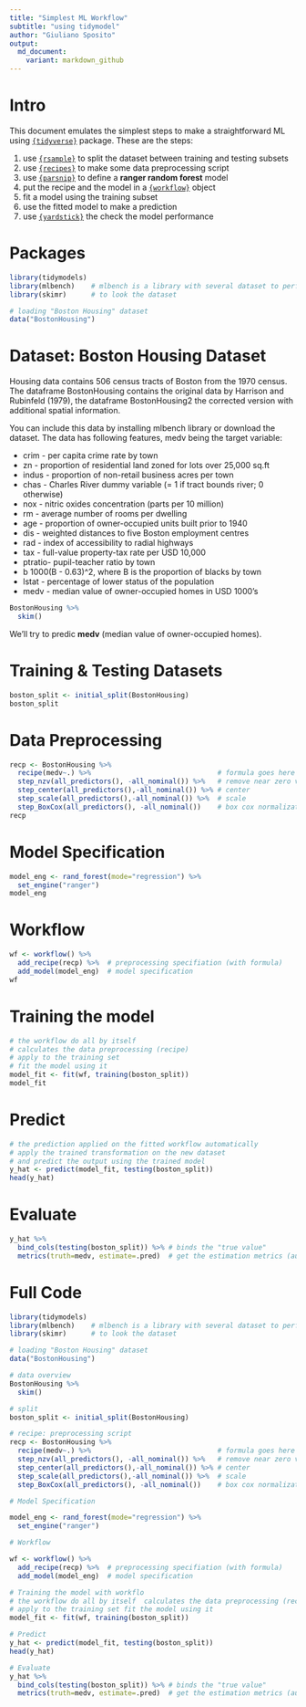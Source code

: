 ```yaml
---
title: "Simplest ML Workflow"
subtitle: "using tidymodel"
author: "Giuliano Sposito"
output:
  md_document:
    variant: markdown_github
---
```


# Intro

This document emulates the simplest steps to make a straightforward ML using [`{tidyverse}`](https://www.tidymodels.org/) package. These are the steps:

1. use [`{rsample}`](https://rsample.tidymodels.org/) to split the dataset between training and testing subsets
1. use [`{recipes}`](https://recipes.tidymodels.org/) to make some data preprocessing script
1. use [`{parsnip}`](https://parsnip.tidymodels.org/) to define a **ranger random forest** model
1. put the recipe and the model in a [`{workflow}`](https://workflows.tidymodels.org/) object
1. fit a model using the training subset
1. use the fitted model to make a prediction
1. use [`{yardstick}`](https://yardstick.tidymodels.org/) the check the model performance

# Packages

```r
library(tidymodels)  
library(mlbench)    # mlbench is a library with several dataset to perform ML trainig
library(skimr)      # to look the dataset

# loading "Boston Housing" dataset
data("BostonHousing")
```

# Dataset: Boston Housing Dataset

Housing data contains 506 census tracts of Boston from the 1970 census. The dataframe BostonHousing contains the original data by Harrison and Rubinfeld (1979), the dataframe BostonHousing2 the corrected version with additional spatial information.

You can include this data by installing mlbench library or download the dataset. The data has following features, medv being the target variable:

+ crim - per capita crime rate by town
+ zn - proportion of residential land zoned for lots over 25,000 sq.ft
+ indus - proportion of non-retail business acres per town
+ chas - Charles River dummy variable (= 1 if tract bounds river; 0 otherwise)
+ nox - nitric oxides concentration (parts per 10 million)
+ rm - average number of rooms per dwelling
+ age - proportion of owner-occupied units built prior to 1940
+ dis - weighted distances to five Boston employment centres
+ rad - index of accessibility to radial highways
+ tax - full-value property-tax rate per USD 10,000
+ ptratio- pupil-teacher ratio by town
+ b 1000(B - 0.63)^2, where B is the proportion of blacks by town
+ lstat - percentage of lower status of the population
+ medv - median value of owner-occupied homes in USD 1000’s

```r
BostonHousing %>% 
  skim()
```

We'll try to predic **medv** (median value of owner-occupied homes).

# Training & Testing Datasets

```r
boston_split <- initial_split(BostonHousing)
boston_split
```

# Data Preprocessing

```r
recp <- BostonHousing %>% 
  recipe(medv~.) %>%                               # formula goes here
  step_nzv(all_predictors(), -all_nominal()) %>%   # remove near zero var
  step_center(all_predictors(),-all_nominal()) %>% # center 
  step_scale(all_predictors(),-all_nominal()) %>%  # scale
  step_BoxCox(all_predictors(), -all_nominal())    # box cox normalization
recp
```

# Model Specification

```r
model_eng <- rand_forest(mode="regression") %>% 
  set_engine("ranger")
model_eng
```

# Workflow

```r
wf <- workflow() %>% 
  add_recipe(recp) %>%  # preprocessing specifiation (with formula)
  add_model(model_eng)  # model specification
wf
```

# Training the model

```r
# the workflow do all by itself
# calculates the data preprocessing (recipe)
# apply to the training set
# fit the model using it
model_fit <- fit(wf, training(boston_split)) 
model_fit
```

# Predict

```r
# the prediction applied on the fitted workflow automatically
# apply the trained transformation on the new dataset
# and predict the output using the trained model
y_hat <- predict(model_fit, testing(boston_split))
head(y_hat)
```

# Evaluate

```r
y_hat %>% 
  bind_cols(testing(boston_split)) %>% # binds the "true value"
  metrics(truth=medv, estimate=.pred)  # get the estimation metrics (automatically)
```


# Full Code

```r
library(tidymodels)  
library(mlbench)    # mlbench is a library with several dataset to perform ML trainig
library(skimr)      # to look the dataset

# loading "Boston Housing" dataset
data("BostonHousing")

# data overview
BostonHousing %>% 
  skim()

# split 
boston_split <- initial_split(BostonHousing)

# recipe: preprocessing script
recp <- BostonHousing %>% 
  recipe(medv~.) %>%                               # formula goes here
  step_nzv(all_predictors(), -all_nominal()) %>%   # remove near zero var
  step_center(all_predictors(),-all_nominal()) %>% # center 
  step_scale(all_predictors(),-all_nominal()) %>%  # scale
  step_BoxCox(all_predictors(), -all_nominal())    # box cox normalization

# Model Specification

model_eng <- rand_forest(mode="regression") %>% 
  set_engine("ranger")

# Workflow

wf <- workflow() %>% 
  add_recipe(recp) %>%  # preprocessing specifiation (with formula)
  add_model(model_eng)  # model specification

# Training the model with workflo
# the workflow do all by itself  calculates the data preprocessing (recipe)
# apply to the training set fit the model using it
model_fit <- fit(wf, training(boston_split)) 

# Predict
y_hat <- predict(model_fit, testing(boston_split))
head(y_hat)

# Evaluate
y_hat %>% 
  bind_cols(testing(boston_split)) %>% # binds the "true value"
  metrics(truth=medv, estimate=.pred)  # get the estimation metrics (automatically)
```


